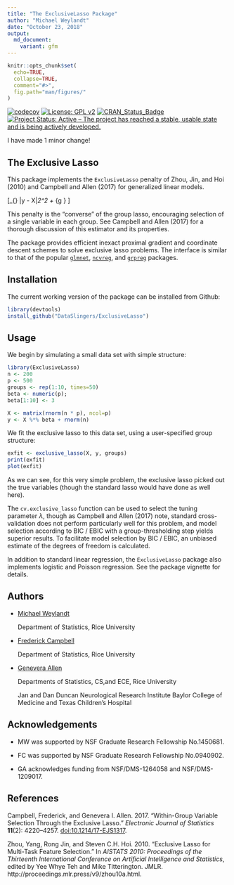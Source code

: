 ```yaml
---
title: "The ExclusiveLasso Package"
author: "Michael Weylandt"
date: "October 23, 2018"
output:
  md_document:
    variant: gfm
---
```


<!--  -*- coding: utf-8 -*- -->
<!-- README.md is generated from README.Rmd. Do not edit this file directly -->

```r
knitr::opts_chunk$set(
  echo=TRUE,
  collapse=TRUE,
  comment="#>", 
  fig.path="man/figures/"
)
```

[![codecov](https://codecov.io/gh/DataSlingers/ExclusiveLasso/branch/develop/graph/badge.svg)](https://codecov.io/gh/DataSlingers/ExclusiveLasso) [![License: GPL v2](https://img.shields.io/badge/License-GPL%20v2-blue.svg)](https://www.gnu.org/licenses/old-licenses/gpl-2.0.en.html) [![CRAN_Status_Badge](http://www.r-pkg.org/badges/version/ExclusiveLasso)](https://cran.r-project.org/package=ExclusiveLasso) [![Project Status: Active – The project has reached a stable, usable state and is being actively developed.](https://www.repostatus.org/badges/latest/active.svg)](https://www.repostatus.org/#active)

I have made 1 minor change!

## The Exclusive Lasso

This package implements the `ExclusiveLasso` penalty of Zhou, Jin, and Hoi (2010)
and Campbell and Allen (2017) for generalized linear models.

\[\text{arg min}_{\beta} \frac{1}{2n} \|y - X\beta\|_2^2 + \lambda \sum_{g \in \mathcal{G}} \frac{\|\beta_g\|_1^2}{2}\]

This penalty is the "converse" of the group lasso, encouraging selection of a single
variable in each group. See Campbell and Allen (2017) for a thorough discussion of
this estimator and its properties.

The package provides efficient inexact proximal gradient and coordinate descent
schemes to solve exclusive lasso problems. The interface is similar to that of
the popular [`glmnet`](https://cran.r-project.org/web/packages/glmnet/index.html),
[`ncvreg`](http://pbreheny.github.io/ncvreg/), and [`grpreg`](http://pbreheny.github.io/ncvreg/) packages.

## Installation

The current working version of the package can be installed from Github:

```r
library(devtools)
install_github("DataSlingers/ExclusiveLasso")
```

## Usage

We begin by simulating a small data set with simple structure:

```r
library(ExclusiveLasso)
n <- 200
p <- 500
groups <- rep(1:10, times=50)
beta <- numeric(p);
beta[1:10] <- 3

X <- matrix(rnorm(n * p), ncol=p)
y <- X %*% beta + rnorm(n)
```

We fit the exclusive lasso to this data set, using a user-specified group structure:

```r
exfit <- exclusive_lasso(X, y, groups)
print(exfit)
plot(exfit)
```

As we can see, for this very simple problem, the exclusive lasso picked out the 
true variables (though the standard lasso would have done as well here).

The `cv.exclusive_lasso` function can be used to select the tuning parameter $\lambda$,
though as Campbell and Allen (2017) note, standard cross-validation does not perform
particularly well for this problem, and model selection according to BIC / EBIC
with a group-thresholding step yields superior results. To facilitate model selection
by BIC / EBIC, an unbiased estimate of the degrees of freedom is calculated.

In addition to standard linear regression, the `ExclusiveLasso` package also implements
logistic and Poisson regression. See the package vignette for details.

## Authors

* [Michael Weylandt](http://github.com/michaelweylandt)

    Department of Statistics, Rice University

* [Frederick Campbell](http://fc10.web.rice.edu/index.html)

    Department of Statistics, Rice University

* [Genevera Allen](http://www.stat.rice.edu/~gallen)

    Departments of Statistics, CS,and ECE, Rice University

    Jan and Dan Duncan Neurological Research Institute
    Baylor College of Medicine and Texas Children's Hospital

## Acknowledgements

* MW was supported by NSF Graduate Research Fellowship No.1450681.

* FC was supported by NSF Graduate Research Fellowship No.0940902.

* GA acknowledges funding from NSF/DMS-1264058 and NSF/DMS-1209017.

## References

Campbell, Frederick, and Genevera I. Allen. 2017. "Within-Group Variable Selection 
Through the Exclusive Lasso." *Electronic Journal of Statistics* **11**(2): 4220–4257. 
[doi:10.1214/17-EJS1317](http://dx.doi.org/10.1214/17-EJS1317).

Zhou, Yang, Rong Jin, and Steven C.H. Hoi. 2010. "Exclusive Lasso for Multi-Task
Feature Selection." In *AISTATS 2010: Proceedings of the Thirteenth International
Conference on Artificial Intelligence and Statistics*, edited by Yee Whye Teh and
Mike Titterington. JMLR. http://proceedings.mlr.press/v9/zhou10a.html.
